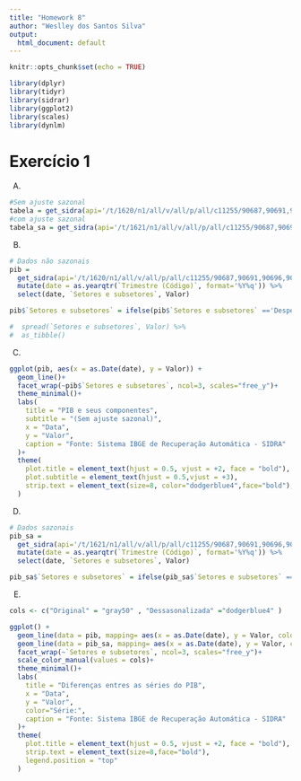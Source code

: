 ```yaml
---
title: "Homework 8"
author: "Weslley dos Santos Silva"
output:
  html_document: default
---
```

  
```r
knitr::opts_chunk$set(echo = TRUE)
```

```r
library(dplyr)
library(tidyr)
library(sidrar)
library(ggplot2)
library(scales)
library(dynlm)
```
# Exercício 1

A)
```r
#Sem ajuste sazonal
tabela = get_sidra(api='/t/1620/n1/all/v/all/p/all/c11255/90687,90691,90696,90707,93404,93405,93406,93407,93408/d/v583%202')
#com ajuste sazonal
tabela_sa = get_sidra(api='/t/1621/n1/all/v/all/p/all/c11255/90687,90691,90696,90707,93404,93405,93406,93407,93408/d/v584%202')
```

B)
```r
# Dados não sazonais
pib =
  get_sidra(api='/t/1620/n1/all/v/all/p/all/c11255/90687,90691,90696,90707,93404,93405,93406,93407,93408/d/v583%202') %>%
  mutate(date = as.yearqtr(`Trimestre (Código)`, format='%Y%q')) %>%
  select(date, `Setores e subsetores`, Valor) 

pib$`Setores e subsetores` = ifelse(pib$`Setores e subsetores` =='Despesa de consumo da administração pública', 'Consumo do Governo', pib$`Setores e subsetores`)

#  spread(`Setores e subsetores`, Valor) %>%
#  as_tibble()
```

C)
```r
ggplot(pib, aes(x = as.Date(date), y = Valor)) +
  geom_line()+
  facet_wrap(~pib$`Setores e subsetores`, ncol=3, scales="free_y")+
  theme_minimal()+
  labs(
    title = "PIB e seus componentes",
    subtitle = "(Sem ajuste sazonal)",
    x = "Data",
    y = "Valor",
    caption = "Fonte: Sistema IBGE de Recuperação Automática - SIDRA"
  )+
  theme(
    plot.title = element_text(hjust = 0.5, vjust = +2, face = "bold"),
    plot.subtitle = element_text(hjust = 0.5,vjust = +3),
    strip.text = element_text(size=8, color="dodgerblue4",face="bold"),
  )
```


D)
```r
# Dados sazonais
pib_sa =
  get_sidra(api='/t/1621/n1/all/v/all/p/all/c11255/90687,90691,90696,90707,93404,93405,93406,93407,93408/d/v584%202') %>%
  mutate(date = as.yearqtr(`Trimestre (Código)`, format='%Y%q')) %>%
  select(date, `Setores e subsetores`, Valor) 

pib_sa$`Setores e subsetores` = ifelse(pib_sa$`Setores e subsetores` =='Despesa de consumo da administração pública', 'Consumo do Governo', pib$`Setores e subsetores`)
```


E)
```r
cols <- c("Original" = "gray50" , "Dessasonalizada" ="dodgerblue4" )

ggplot() +
  geom_line(data = pib, mapping= aes(x = as.Date(date), y = Valor, color="Original"))+
  geom_line(data = pib_sa, mapping= aes(x = as.Date(date), y = Valor, color="Dessasonalizada"))+
  facet_wrap(~`Setores e subsetores`, ncol=3, scales="free_y")+
  scale_color_manual(values = cols)+
  theme_minimal()+
  labs(
    title = "Diferenças entres as séries do PIB",
    x = "Data",
    y = "Valor",
    color="Série:",
    caption = "Fonte: Sistema IBGE de Recuperação Automática - SIDRA"
  )+
  theme(
    plot.title = element_text(hjust = 0.5, vjust = +2, face = "bold"),
    strip.text = element_text(size=8,face="bold"),
    legend.position = "top"
  )
```